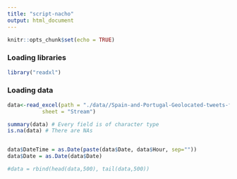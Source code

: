 ```yaml
---
title: "script-nacho"
output: html_document
---
```


```r
knitr::opts_chunk$set(echo = TRUE)
```


### Loading libraries
```r
library("readxl")
```

### Loading data
```r
data<-read_excel(path = "./data//Spain-and-Portugal-Geolocated-tweets-free-dataset-Followthehashtag/export_dashboard.xlsx",
           sheet = "Stream")

summary(data) # Every field is of character type
is.na(data) # There are NAs 


data$DateTime = as.Date(paste(data$Date, data$Hour, sep=""))
data$Date = as.Date(data$Date)

#data = rbind(head(data,500), tail(data,500))
```

